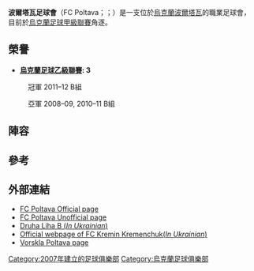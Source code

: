 {{Infobox football club
| clubname   = 波爾塔瓦
| image      =
| image_size = 180px
| fullname   = FC Poltava
| nickname   = 
| founded    = {{Start date and age|df=yes|2007|6|5}}<ref>[http://ua-football.com/ukrainian/news/46697bf8.html?page=0 UA-Футбол: З днем народження, ФК "Полтава"!<!-- Bot generated title -->]</ref>
| ground     = [[Lokomotiv_Stadium_(Poltava)|Lokomotiv Stadium]]
| capacity   = 2,500
| chairman   = Leonid Sobolyev
| mgrtitle   = 主教練
| manager    = [[Oleh_Fedorchuk|Oleh Fedorchuk]]
| captain    = 
| league     = [[烏克蘭足球甲級聯賽|烏克蘭足球甲級聯賽]]
| season     = 2017–18
| position   = 烏克蘭甲，第 2 位
| pattern_la1= 
| pattern_la2= 
| shirtsupplier=
| shirtsponsors=
}}

'''波爾塔瓦足球會'''（FC Poltava；{{lang-uk|ФК Полтава}}；{{lang-ru |ФК Полтава}}）是一支位於[[烏克蘭|烏克蘭]][[波爾塔瓦|波爾塔瓦]]的職業足球會，目前於[[烏克蘭足球甲級聯賽|烏克蘭足球甲級聯賽]]角逐。

==榮譽==

*'''[[烏克蘭足球乙級聯賽|烏克蘭足球乙級聯賽]]: 3'''

: 冠軍 2011–12 B組

: 亞軍 2008–09, 2010–11 B組

==陣容==
{{Fs start}}
{{Fs player|no= 1|nat=Ukraine|pos=GK|name=Maksym Kuchynskyi}}
{{Fs player|no= 2|nat=Ukraine|pos=DF|name=[[Andriy_Konyushenko|Andriy Konyushenko]]}}
{{Fs player|no= 3|nat=Ukraine|pos=DF|name=Serhiy Datsenko}}
{{Fs player|no= 4|nat=Ukraine|pos=MF|name=Yevhen Odyntsov}}
{{Fs player|no= 6|nat=Ukraine|pos=MF|name=[[Anton_Shevchuk|Anton Shevchuk]]}}
{{Fs player|no= 8|nat=Ukraine|pos=FW|name=[[Dmytro_Vorobey|Dmytro Vorobey]]}}
{{Fs player|no= 9|nat=Ukraine|pos=FW|name=[[Vadym_Antipov|Vadym Antipov]]}}
{{Fs player|no=10|nat=Ukraine|pos=MF|name=[[Yehor_Luhachov|Yehor Luhachov]]}}
{{Fs player|no=11|nat=Ukraine|pos=MF|name=Maksym Zelenevych}}
{{Fs player|no=15|nat=Ukraine|pos=FW|name=[[Artur_Siryk|Artur Siryk]]}}
{{Fs mid}}
{{Fs player|no=16|nat=Ukraine|pos=MF|name=[[Andriy_Dankiv|Andriy Dankiv]]}}
{{Fs player|no=17|nat=Ukraine|pos=FW|name=[[Ihor_Tymchenko|Ihor Tymchenko]]}}
{{Fs player|no=21|nat=Ukraine|pos=MF|name=Yuriy Tsapiy}}
{{Fs player|no=22|nat=Ukraine|pos=GK|name=Maksym Lavrenyuk}}
{{Fs player|no=23|nat=Ukraine|pos=MF|name=Andriy Derkach}}
{{Fs player|no=25|nat=Ukraine|pos=DF|name=[[Yevhen_Lozynskyi|Yevhen Lozynskyi]]}}
{{Fs player|no=30|nat=Ukraine|pos=MF|name=[[Ivan_Kozoriz|Ivan Kozoriz]]}}
{{Fs player|no=|name=[[Dmytro_Korkishko|Dmytro Korkishko]]|nat=UKR|pos=FW}}
{{Fs player|no=|name=[[Oleksandr_Volkov|Oleksandr Volkov]]|nat=UKR|pos=MF}}
{{Fs end}}

==參考==
{{Reflist}}

==外部連結==
* [http://fc-poltava.at.ua/ FC Poltava Official page] {{Wayback|url=http://fc-poltava.at.ua/ |date=20180602030414 }}
* [http://fcpoltava.ucoz.com/ FC Poltava Unofficial page] {{Wayback|url=http://fcpoltava.ucoz.com/ |date=20200804073409 }}
* [http://www.pfl.com.ua/2b.php Druha Liha B (''In Ukrainian'')] {{Wayback|url=http://www.pfl.com.ua/2b.php |date=20070810141151 }}
* [https://web.archive.org/web/20080724085802/http://www.fckremin.com.ua/ Official webpage of FC Kremin Kremenchuk(''In Ukrainian'')]
* [https://web.archive.org/web/20160303172832/http://fcvorskla.com.ua/arkhiv/new/2007/07-2007/24-3.html Vorskla Poltava page]

[[Category:2007年建立的足球俱樂部|Category:2007年建立的足球俱樂部]]
[[Category:烏克蘭足球俱樂部|Category:烏克蘭足球俱樂部]]